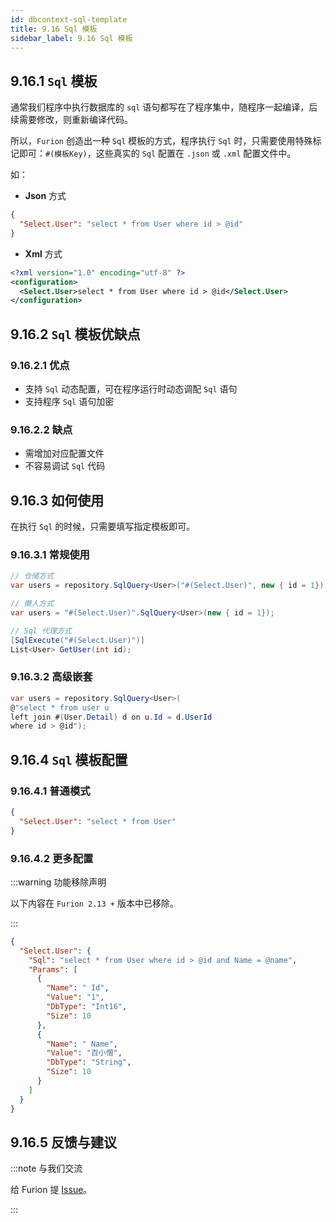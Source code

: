```yaml
---
id: dbcontext-sql-template
title: 9.16 Sql 模板
sidebar_label: 9.16 Sql 模板
---
```


## 9.16.1 `Sql` 模板

通常我们程序中执行数据库的 `sql` 语句都写在了程序集中，随程序一起编译，后续需要修改，则重新编译代码。

所以，`Furion` 创造出一种 `Sql` 模板的方式，程序执行 `Sql` 时，只需要使用特殊标记即可：`#(模板Key)`，这些真实的 `Sql` 配置在 `.json` 或 `.xml` 配置文件中。

如：

- **Json** 方式

```json
{
  "Select.User": "select * from User where id > @id"
}
```

- **Xml** 方式

```xml
<?xml version="1.0" encoding="utf-8" ?>
<configuration>
  <Select.User>select * from User where id > @id</Select.User>
</configuration>
```

## 9.16.2 `Sql` 模板优缺点

### 9.16.2.1 优点

- 支持 `Sql` 动态配置，可在程序运行时动态调配 `Sql` 语句
- 支持程序 `Sql` 语句加密

### 9.16.2.2 缺点

- 需增加对应配置文件
- 不容易调试 `Sql` 代码

## 9.16.3 如何使用

在执行 `Sql` 的时候，只需要填写指定模板即可。

### 9.16.3.1 常规使用

```cs
// 仓储方式
var users = repository.SqlQuery<User>("#(Select.User)", new { id = 1});

// 懒人方式
var users = "#(Select.User)".SqlQuery<User>(new { id = 1});

// Sql 代理方式
[SqlExecute("#(Select.User)")]
List<User> GetUser(int id);
```

### 9.16.3.2 高级嵌套

```cs
var users = repository.SqlQuery<User>(
@"select * from user u
left join #(User.Detail) d on u.Id = d.UserId
where id > @id");
```

## 9.16.4 `Sql` 模板配置

### 9.16.4.1 普通模式

```json
{
  "Select.User": "select * from User"
}
```

### 9.16.4.2 更多配置

:::warning 功能移除声明

以下内容在 `Furion 2.13 +` 版本中已移除。

:::

```json
{
  "Select.User": {
    "Sql": "select * from User where id > @id and Name = @name",
    "Params": [
      {
        "Name": " Id",
        "Value": "1",
        "DbType": "Int16",
        "Size": 10
      },
      {
        "Name": " Name",
        "Value": "百小僧",
        "DbType": "String",
        "Size": 10
      }
    ]
  }
}
```

## 9.16.5 反馈与建议

:::note 与我们交流

给 Furion 提 [Issue](https://gitee.com/dotnetchina/Furion/issues/new?issue)。

:::
